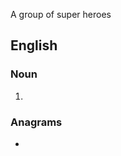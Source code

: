 A group of super heroes

==English==

===Noun===
{{head|en|noun form}}

# {{plural of|en|avenger}}

===Anagrams===
* {{anagrams|en|a=aeegnrsv|engraves|nerve gas|vernages}}